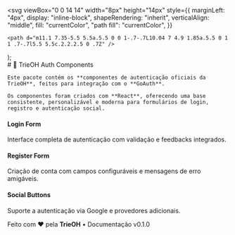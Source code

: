 
  <svg
    viewBox="0 0 14 14"
    width="8px"
    height="14px"
    style={{
      marginLeft: "4px",
      display: "inline-block",
      shapeRendering: "inherit",
      verticalAlign: "middle",
      fill: "currentColor",
      "path fill": "currentColor",
    }}
  >
    <path d="m11.1 7.35-5.5 5.5a.5.5 0 0 1-.7-.7L10.04 7 4.9 1.85a.5.5 0 1 1 .7-.7l5.5 5.5c.2.2.2.5 0 .7Z" />
  </svg>
);

<Meta title="Introdução" />

<div className="sb-container">
  <div className="sb-section-title">
    # 🧩 TrieOH Auth Components

    Este pacote contém os **componentes de autenticação oficiais da TrieOH**, feitos para integração com o **GoAuth**.

    Os componentes foram criados com **React**, oferecendo uma base consistente, personalizável e moderna para formulários de login, registro e autenticação social.

  </div>

  <div className="sb-section">
    <div className="sb-section-item">
      <h4 className="sb-section-item-heading">Login Form</h4>
      <p className="sb-section-item-paragraph">
        Interface completa de autenticação com validação e feedbacks integrados.
      </p>
    </div>
    <div className="sb-section-item">
      <h4 className="sb-section-item-heading">Register Form</h4>
      <p className="sb-section-item-paragraph">
        Criação de conta com campos configuráveis e mensagens de erro amigáveis.
      </p>
    </div>
    <div className="sb-section-item">
      <h4 className="sb-section-item-heading">Social Buttons</h4>
      <p className="sb-section-item-paragraph">
        Suporte a autenticação via Google e provedores adicionais.
      </p>
    </div>
  </div>
</div>

<div className="sb-footer">
  <p>
    Feito com ❤️ pela <strong>TrieOH</strong> • Documentação v0.1.0
  </p>
</div>

<style>
  {`
  .sb-container {
    margin-bottom: 48px;
  }

  .sb-section {
    width: 100%;
    display: flex;
    flex-direction: row;
    gap: 20px;
  }

  .sb-section-title {
    margin-bottom: 32px;
    font-size: 18px;
  }

  .sb-section-item {
    flex: 1;
    display: flex;
    flex-direction: column;
  }

  .sb-section-item-heading {
    padding-top: 20px !important;
    padding-bottom: 5px !important;
    margin: 0 !important;
  }

  .sb-section-item-paragraph {
    margin: 0;
    padding-bottom: 10px;
  }

  .sb-footer {
    text-align: center;
    padding: 24px 0;
    font-size: 14px;
    color: #555;
    border-top: 1px solid #eee;
  }

  @media screen and (max-width: 600px) {
    .sb-section {
      flex-direction: column;
    }
  }
  `}
</style>
